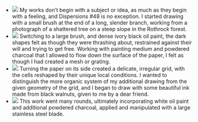 - ![](/excerpts/48/iPhXSmax_01_0061_2048p.jpg)
  My works don’t begin with a subject or idea, as much as they begin with a feeling, and Dispersions #48 is no exception. I started drawing with a small brush at the end of a long, slender branch, working from a photograph of a shattered tree on a steep slope in the Rothrock forest.
- ![](/excerpts/48/Son7Rm3_01_7919_2048p.jpg)
  Switching to a large brush, and dense ivory black oil paint, the dark shapes felt as though they were thrashing about, restrained against their will and trying to get free. Working with painting medium and powdered charcoal that I allowed to flow down the surface of the paper, I felt as though I had created a mesh or grating.
- ![](/excerpts/48/Son7Rm3_01_7951_2048p.jpg)
  Turning the paper on its side created a delicate, irregular grid, with the cells reshaped by their unique local conditions. I wanted to distinguish the more organic system of my additional drawing from the given geometry of the grid, and I began to draw with some beautiful ink made from black walnuts, given to me by a dear friend.
- ![](/excerpts/48/Son7Rm3_01_7939_2048p.jpg)
  This work went many rounds, ultimately incorporating white oil paint and additional powdered charcoal, applied and manipulated with a large stainless steel blade.
